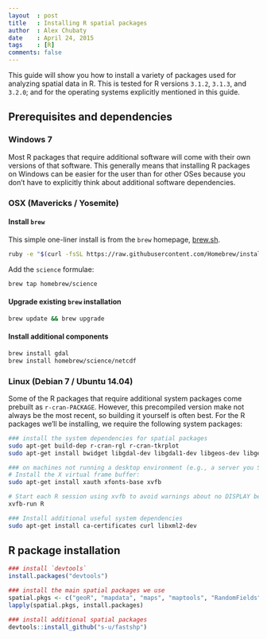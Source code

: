 ```yaml
---
layout  : post
title   : Installing R spatial packages
author  : Alex Chubaty
date    : April 24, 2015
tags    : [R]
comments: false
---
```

This guide will show you how to install a variety of packages used for analyzing spatial data in R.
This is tested for R versions `3.1.2`, `3.1.3`, and `3.2.0`; and for the operating systems explicitly mentioned in this guide.

## Prerequisites and dependencies

### Windows 7

Most R packages that require additional software will come with their own versions of that software.
This generally means that installing R packages on Windows can be easier for the user than for other OSes because you don't have to explicitly think about additional software dependencies.

### OSX (Mavericks / Yosemite)

#### Install `brew`

This simple one-liner install is from the `brew` homepage, [brew.sh](https://brew.sh).

```bash
ruby -e "$(curl -fsSL https://raw.githubusercontent.com/Homebrew/install/master/install)"
```

Add the `science` formulae:

```bash
brew tap homebrew/science
```

#### Upgrade existing `brew` installation

```bash
brew update && brew upgrade
```
	
#### Install additional components

```bash
brew install gdal
brew install homebrew/science/netcdf
```

### Linux (Debian 7 / Ubuntu 14.04)

Some of the R packages that require additional system packages come prebuilt as `r-cran-PACKAGE`.
However, this precompiled version make not always be the most recent, so building it yourself is often best.
For the R packages we'll be installing, we require the following system packages:

```bash
### install the system dependencies for spatial packages
sudo apt-get build-dep r-cran-rgl r-cran-tkrplot
sudo apt-get install bwidget libgdal-dev libgdal1-dev libgeos-dev libgeos++-dev libgsl0-dev libproj-dev libspatialite-dev netcdf-bin

### on machines not running a desktop environment (e.g., a server you SSH into):
# Install the X virtual frame buffer:
sudo apt-get install xauth xfonts-base xvfb

# Start each R session using xvfb to avoid warnings about no DISPLAY being set:
xvfb-run R

### Install additional useful system dependencies
sudo apt-get install ca-certificates curl libxml2-dev
```

## R package installation

```r
### install `devtools`
install.packages("devtools")

### install the main spatial packages we use
spatial.pkgs <- c("geoR", "mapdata", "maps", "maptools", "RandomFields", "plotKML", "rgdal", "rgeos", "shapefiles", "sp", "spatstat", "raster", "rts")
lapply(spatial.pkgs, install.packages)

### install additional spatial packages
devtools::install_github("s-u/fastshp")
```
